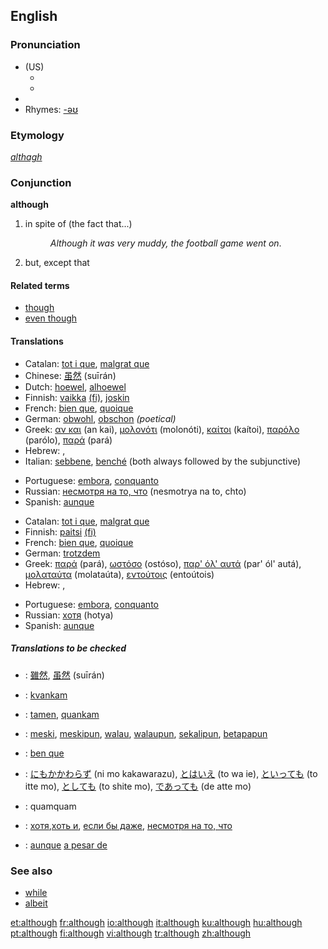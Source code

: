 ==English==

{{rank|bed|living|view|532|although|knowledge|hath|table}}

===Pronunciation===
*(US)
**{{IPA|/ɑlˈðoʊ/}}
**{{SAMPA|/Al"DoU/}}
*{{audio|en-us-although.ogg|Audio (US)}}
*Rhymes: [[Rhymes:English:-əʊ|-əʊ]]

===Etymology===
''[[althagh]]''

===Conjunction===
'''although'''

# in spite of (the fact that...)
#:''Although it was very muddy, the football game went on''.
# but, except that

====Related terms====
*[[though]]
*[[even though]]

====Translations====
{{trans-top|in spite of (1)}}
*Catalan: [[tot i que]], [[malgrat que]]
*Chinese: [[虽然]] (suīrán)
*Dutch: [[hoewel]], [[alhoewel]]
*Finnish: [[vaikka]] [[:fi:vaikka|(fi)]], [[joskin]]
*French: [[bien que]], [[quoique]]
*German: [[obwohl]], [[obschon]] ''(poetical)''
*Greek: [[αν και]] (an kai), [[μολονότι]] (molonóti), [[καίτοι]] (kaítoi), [[παρόλο]] (parólo), [[παρά]] (pará)
*Hebrew: {{he-translation|למרות ש-|lamrót shé}}, {{he-translation|אף על פי ש-|af al pí shé}}
*Italian: [[sebbene]], [[benché]] (both always followed by the subjunctive)
{{trans-mid}}
*Portuguese: [[embora]], [[conquanto]]
*Russian: [[несмотря на то, что]] (nesmotrya na to, chto)
*Spanish: [[aunque]]
{{trans-bottom}}

{{trans-top|but (2)}}
*Catalan: [[tot i que]], [[malgrat que]]
*Finnish: [[paitsi]] [[:fi:paitsi|(fi)]]
*French: [[bien que]], [[quoique]]
*German: [[trotzdem]]
*Greek: [[παρά]] (pará), [[ωστόσο]] (ostóso), [[παρ' όλ' αυτά]] (par' ól' autá), [[μολαταύτα]] (molataúta), [[εντούτοις]] (entoútois)
*Hebrew: {{he-translation|אבל|avál}}, {{he-translation|אלא ש-|éla shé}}
{{trans-mid}}
*Portuguese: [[embora]], [[conquanto]]
*Russian: [[хотя]] (hotya)
*Spanish: [[aunque]]
{{trans-bottom}}

=====Translations to be checked=====
{{checktrans}}
*{{ttbc|Chinese}}: [[雖然]], [[虽然]] (suīrán)
*{{ttbc|Esperanto}}: [[kvankam]]
*{{ttbc|Ido}}: [[tamen]], [[quankam]]
*{{ttbc|Indonesian}}: [[meski]], [[meskipun]], [[walau]], [[walaupun]], [[sekalipun]], [[betapapun]]
*{{ttbc|Interlingua}}: [[ben que]]
*{{ttbc|Japanese}}: [[にもかかわらず]] (ni mo kakawarazu), [[とはいえ]] (to wa ie), [[といっても]] (to itte mo), [[としても]] (to shite mo), [[であっても]] (de atte mo)
*{{ttbc|Latin}}: quamquam
*{{ttbc|Russian}}: [[хотя]],[[хоть и]], [[если бы даже]], [[несмотря на то, что]]
*{{ttbc|Spanish}}: [[aunque]] [[a pesar de]]

===See also===
*[[while]]
*[[albeit]]

[[et:although]]
[[fr:although]]
[[io:although]]
[[it:although]]
[[ku:although]]
[[hu:although]]
[[pt:although]]
[[fi:although]]
[[vi:although]]
[[tr:although]]
[[zh:although]]